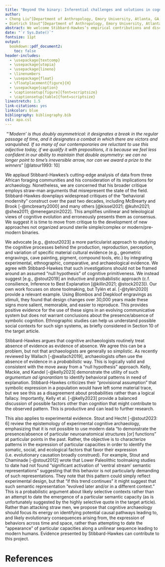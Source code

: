 ```yaml
---
title: "Beyond the binary: Inferential challenges and solutions in cognitive archaeology"
author: 
- Cheng Liu^[Department of Anthropology, Emory University, Atlanta, GA, USA; cheng.liu@emory.edu]
- Dietrich Stout^[Department of Anthropology, Emory University, Atlanta, GA, USA; dwstout@emory.edu]
abstract: We welcome Stibbard-Hawkes’s empirical contributions and discussion of interpretive challenges for archaeology, but question some of his characterizations and conclusions. Moving beyond critique, it is time to develop new research methods that eschew simplistic modern/premodern binaries. We advocate an inductive, probabilistic approach using multiple lines of evidence to infer the causes and consequences of behavioral variability across time and space.
date: "`r Sys.Date()`"
fontsize: 11pt
output: 
  bookdown::pdf_document2:
    toc: false
header-includes:
  - \usepackage{textcomp}
  - \usepackage{utopia}
  - \usepackage{lineno}
  - \linenumbers
  - \usepackage{float}
  - \floatplacement{figure}{H}
  - \usepackage{caption}
  - \captionsetup[figure]{font=scriptsize}
  - \captionsetup[table]{font=scriptsize}
linestretch: 1.5
link-citations: yes
linkcolor: blue
bibliography: bibliography.bib
csl: apa.csl
---
```


```{=tex}
\leftskip1cm\relax
\rightskip1cm\relax
```
|  "*'Modern' is thus doubly asymmetrical: it designates a break in the regular passage of time, and it designates a combat in which there are victors and vanquished. If so many of our contemporaries are reluctant to use this adjective today, if we qualify it with prepositions, it is because we feel less confident in our ability to maintain that double asymmetry: we can no longer point to time's irreversible arrow, nor can we award a prize to the winners*" [@latour1993: 10]

```{=tex}
\leftskip0cm\relax
\rightskip0cm\relax
```
We applaud Stibbard-Hawkes’s cutting-edge analysis of data from three African foraging communities and his consideration of its implications for archaeology. Nonetheless, we are concerned that his broader critique employs straw-man arguments that misrepresent the state of the field. Stibbard-Hawkes downplays widespread critiques of the “behavioral modernity” construct over the past two decades, including McBrearty and Brook [-@mcbrearty2000] and many others [@kissel2021; @kuhn2021; @shea2011; @meneganzin2022]. This amplifies unilinear and teleological views of cognitive evolution and erroneously presents them as consensus. We suggest it is time to move from critique to the development of new approaches not organized around sterile simple/complex or modern/pre-modern binaries.

We advocate [e.g., @stout2023] a more particularist approach to studying the cognitive processes behind the production, reproduction, perception, and variation of specific material cultural evidence (e.g., geometric engravings, cave painting, pigment, compound tools, etc.) by integrating experimental, ethnographic, comparative, and archaeological evidence. We agree with Stibbard-Hawkes that such investigations should not be framed around an assumed “null hypothesis” of cognitive primitiveness. We instead suggest [e.g., @stout2019] an inductive and probabilistic approach (c.f. consilience, Inference to Best Explanation [@killin2021; @stock2023]). Our own work focuses on stone toolmaking, but Tylén et al. [-@tylén2020] provide a relevant example. Using Blombos and Diepkloof engravings as stimuli, they found that design changes over 30,000 years made these signs more salient, memorable, and easier to reproduce. This provides positive evidence for the use of these signs in an evolving communicative system but does not warrant conclusions about the presence/absence of symbolic cognition. Ethnographic studies can help us understand possible social contexts for such sign systems, as briefly considered in Section 10 of the target article.

Stibbard-Hawkes argues that cognitive archaeologists routinely treat absence of evidence as evidence of absence. We agree this can be a problem, but not that archaeologists are generally so simplistic. As recently reviewed by Wallach [-@wallach2019], archaeologists often use the absence of evidence in a *probabilistic* way. This is logically valid and consistent with the move away from a “null hypothesis” approach. Kelly, Mackie, and Kandel [-@kelly2023] demonstrate the utility of such *argumentum ad ignorantiam* to identify behavioral patterns in need of explanation. Stibbard-Hawkes criticizes their “provisional assumption” that symbolic expression in a population would have left some material trace, but we see this as a disagreement about probabilities rather than a logical fallacy. Importantly, Kelly et al. [-@kelly2023] provide a balanced discussion of possible factors other than cognition that might contribute to the observed pattern. This is productive and can lead to further research.

This also applies to experimental evidence. Stout and Hecht [-@stout2023: 6] review the epistemology of experimental cognitive archaeology, emphasizing that it is not possible to use modern data “to demonstrate the presence/absence of particular neuroanatomical structures [or] functions” at particular points in the past. Rather, the objective is to characterize patterns in the expression of particular capacities in order to identify the somatic, social, and ecological factors that favor their expression (i.e. evolutionary causation broadly construed). For example, Stout and Chaminade [-@stout2012] wrote that Lower Paleolithic toolmaking studies to date had not found “significant activation of ‘ventral stream’ semantic representations” suggesting that this behavior is not particularly demanding of such representations. They note that this pattern could simply reflect experimental design, but that “if this trend continues” it might suggest that such semantic representation “evolved later and/or in a different context.” This is a probabilistic argument about likely selective contexts rather than an attempt to date the emergence of a particular semantic capacity (as is unfortunately suggested by the highly selective quote in the target article). Rather than attacking straw men, we propose that cognitive archaeology should focus its energy on identifying potential causal pathways leading to, and likely evolutionary consequences arising from, the expression of behaviors across time and space, rather than attempting to date the “appearance” of particular capacities along a unilinear sequence leading to modern humans. Evidence presented by Stibbard-Hawkes can contribute to this project.

# References